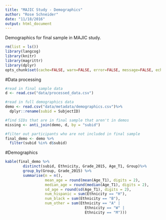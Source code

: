 ```yaml
---
title: "MAJIC Study - Demographics"
author: "Rose Schneider"
date: "11/18/2016"
output: html_document
---
```


Demographics for final sample in MAJIC study. 
```r
rm(list = ls())
library(langcog)
library(knitr)
library(magrittr)
library(dplyr)
opts_chunk$set(cache=FALSE, warn=FALSE, error=FALSE, message=FALSE, echo=FALSE)
```

#Data processing
```r
#read in final sample data
d <- read.csv("data/processed_data.csv")

#read in full demographics data
demo <- read.csv("data/metadata/demographics.csv")%>%
  dplyr::rename(subid = SubjectID)

#find SIDs that are in final sample that aren't in demos
missing <- anti_join(demo, d, by = "subid")

#filter out participants who are not included in final sample 
final_demo <- demo %>%
  filter(subid %in% d$subid)
```

#Demographics
```r
kable(final_demo %>% 
        distinct(subid, Ethnicity, Grade_2015, Age_T1, Group)%>%
        group_by(Group, Grade_2015) %>% 
        summarise(n = n(), 
                  mean_age = round(mean(Age_T1), digits = 2), 
                  median_age = round(median(Age_T1), digits = 2), 
                  sd_age = round(sd(Age_T1), digits = 2), 
                  num_hispanic = sum(Ethnicity == "H"), 
                  num_black = sum(Ethnicity == "B"), 
                  num_other = sum(Ethnicity == "A" |
                                    Ethnicity == "W" |
                                    Ethnicity == "M")))

```